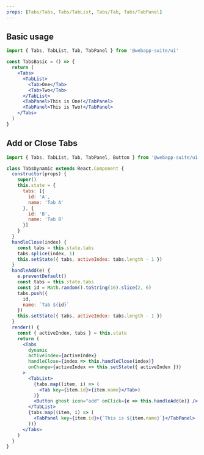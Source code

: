 ```yaml
---
props: [Tabs/Tabs, Tabs/TabList, Tabs/Tab, Tabs/TabPanel]
---
```


## Basic usage

```jsx vertical
import { Tabs, TabList, Tab, TabPanel } from '@webapp-suite/ui'

const TabsBasic = () => {
  return (
    <Tabs>
      <TabList>
        <Tab>One</Tab>
        <Tab>Two</Tab>
      </TabList>
      <TabPanel>This is One!</TabPanel>
      <TabPanel>This is Two!</TabPanel>
    </Tabs>
  )
}
```

## Add or Close Tabs

```jsx vertical
import { Tabs, TabList, Tab, TabPanel, Button } from '@webapp-suite/ui'

class TabsDynamic extends React.Component {
  constructor(props) {
    super()
    this.state = {
      tabs: [{
        id: 'A',
        name: 'Tab A'
      }, {
        id: 'B',
        name: 'Tab B'
      }]
    }
  }
  handleClose(index) {
    const tabs = this.state.tabs
    tabs.splice(index, 1)
    this.setState({ tabs, activeIndex: tabs.length - 1 })
  }
  handleAdd(e) {
    e.preventDefault()
    const tabs = this.state.tabs
    const id = Math.random().toString(16).slice(2, 6)
    tabs.push({
      id,
      name: `Tab ${id}`
    })
    this.setState({ tabs, activeIndex: tabs.length - 1 })
  }
  render() {
    const { activeIndex, tabs } = this.state
    return (
      <Tabs
        dynamic
        activeIndex={activeIndex}
        handleClose={index => this.handleClose(index)}
        onChange={activeIndex => this.setState({ activeIndex })}
      >
        <TabList>
          {tabs.map((item, i) => (
            <Tab key={item.id}>{item.name}</Tab>)
          )}
          <Button ghost icon="add" onClick={e => this.handleAdd(e)} />
        </TabList>
        {tabs.map((item, i) => (
          <TabPanel key={item.id}>{`This is ${item.name}`}</TabPanel>
        ))}
      </Tabs>
    )
  }
}
```
